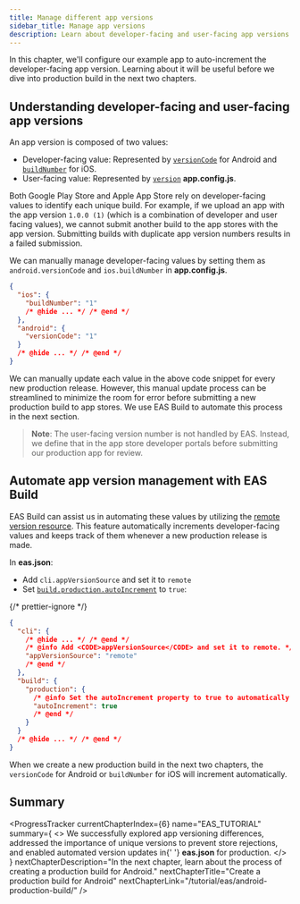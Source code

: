 ```yaml
---
title: Manage different app versions
sidebar_title: Manage app versions
description: Learn about developer-facing and user-facing app versions and how to manage them automatically.
---
```



In this chapter, we'll configure our example app to auto-increment the developer-facing app version. Learning about it will be useful before we dive into production build in the next two chapters.

## Understanding developer-facing and user-facing app versions

An app version is composed of two values:

- Developer-facing value: Represented by [`versionCode`](/versions/latest/config/app/#versioncode) for Android and [`buildNumber`](/versions/latest/config/app/#buildnumber) for iOS.
- User-facing value: Represented by [`version`](/versions/latest/config/app/#version) **app.config.js**.

Both Google Play Store and Apple App Store rely on developer-facing values to identify each unique build. For example, if we upload an app with the app version `1.0.0 (1)` (which is a combination of developer and user facing values), we cannot submit another build to the app stores with the app version. Submitting builds with duplicate app version numbers results in a failed submission.

We can manually manage developer-facing values by setting them as `android.versionCode` and `ios.buildNumber` in **app.config.js**.

```json app.config.js
{
  "ios": {
    "buildNumber": "1"
    /* @hide ... */ /* @end */
  },
  "android": {
    "versionCode": "1"
  }
  /* @hide ... */ /* @end */
}
```

We can manually update each value in the above code snippet for every new production release. However, this manual update process can be streamlined to minimize the room for error before submitting a new production build to app stores. We use EAS Build to automate this process in the next section.

> **Note**: The user-facing version number is not handled by EAS. Instead, we define that in the app store developer portals before submitting our production app for review.

## Automate app version management with EAS Build

EAS Build can assist us in automating these values by utilizing the [remote version resource](/build-reference/app-versions/#remote-version-source). This feature automatically increments developer-facing values and keeps track of them whenever a new production release is made.

In **eas.json**:

- Add `cli.appVersionSource` and set it to `remote`
- Set [`build.production.autoIncrement`](/eas/json/#autoincrement-1) to `true`:

{/* prettier-ignore */}
```json eas.json
{
  "cli": {
    /* @hide ... */ /* @end */
    /* @info Add <CODE>appVersionSource</CODE> and set it to remote. */
    "appVersionSource": "remote"
    /* @end */
  },
  "build": {
    "production": {
      /* @info Set the autoIncrement property to true to automatically increment the versionCode or buildNumber */
      "autoIncrement": true
      /* @end */
    }
  }
  /* @hide ... */ /* @end */
}
```

When we create a new production build in the next two chapters, the `versionCode` for Android or `buildNumber` for iOS will increment automatically.

## Summary

<ProgressTracker
  currentChapterIndex={6}
  name="EAS_TUTORIAL"
  summary={
    <>
      We successfully explored app versioning differences, addressed the importance of unique
      versions to prevent store rejections, and enabled automated version updates in{' '}
      <strong>eas.json</strong> for production.
    </>
  }
  nextChapterDescription="In the next chapter, learn about the process of creating a production build for Android."
  nextChapterTitle="Create a production build for Android"
  nextChapterLink="/tutorial/eas/android-production-build/"
/>
